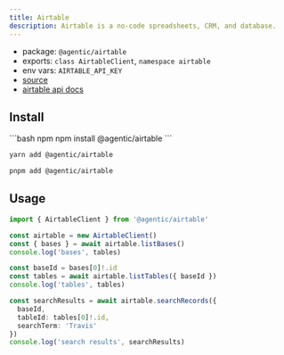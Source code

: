 ```yaml
---
title: Airtable
description: Airtable is a no-code spreadsheets, CRM, and database.
---
```


- package: `@agentic/airtable`
- exports: `class AirtableClient`, `namespace airtable`
- env vars: `AIRTABLE_API_KEY`
- [source](https://github.com/transitive-bullshit/agentic/blob/main/packages/airtable/src/airtable-client.ts)
- [airtable api docs](https://airtable.com/developers/web/api/introduction)

## Install

<CodeGroup>
```bash npm
npm install @agentic/airtable
```

```bash yarn
yarn add @agentic/airtable
```

```bash pnpm
pnpm add @agentic/airtable
```

</CodeGroup>

## Usage

```ts
import { AirtableClient } from '@agentic/airtable'

const airtable = new AirtableClient()
const { bases } = await airtable.listBases()
console.log('bases', tables)

const baseId = bases[0]!.id
const tables = await airtable.listTables({ baseId })
console.log('tables', tables)

const searchResults = await airtable.searchRecords({
  baseId,
  tableId: tables[0]!.id,
  searchTerm: 'Travis'
})
console.log('search results', searchResults)
```
